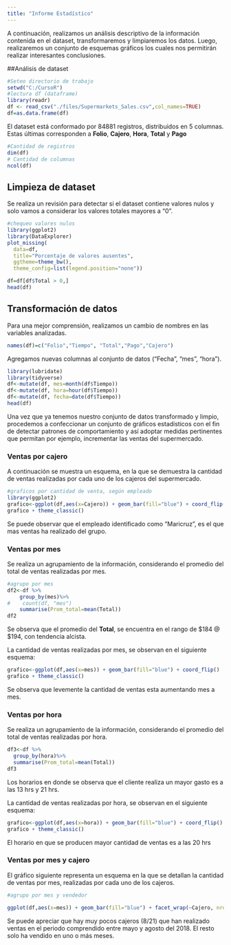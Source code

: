 ```yaml
---
title: "Informe Estadístico"
---
```

A continuación, realizamos un análisis descriptivo de la información contenida en el dataset, transformaremos y limpiaremos los datos. Luego, realizaremos un conjunto de esquemas gráficos los cuales nos permitirán realizar interesantes conclusiones. 

##Análisis de dataset

```r
#Seteo directorio de trabajo
setwd("C:/CursoR")
#lectura df (dataframe)
library(readr)
df <- read_csv("./files/Supermarkets_Sales.csv",col_names=TRUE)
df=as.data.frame(df)
```

El dataset está conformado por 84881 registros, distribuidos en 5 columnas. Estas últimas corresponden a **Folio**, **Cajero**, **Hora**, **Total** y **Pago**

```r
#Cantidad de registros
dim(df)
# Cantidad de columnas
ncol(df)
```

## Limpieza de dataset

Se realiza un revisión para detectar si el dataset contiene valores nulos y solo vamos a considerar los valores totales mayores a "0".

```r
#chequeo valores nulos
library(ggplot2)
library(DataExplorer)
plot_missing(
  data=df,
  title="Porcentaje de valores ausentes",
  ggtheme=theme_bw(),
  theme_config=list(legend.position="none"))

df=df[df$Total > 0,]
head(df)
```

## Transformación de datos

Para una mejor comprensión, realizamos un cambio de nombres en las variables analizadas.

```r
names(df)=c("Folio","Tiempo", "Total","Pago","Cajero")
```

Agregamos nuevas columnas al conjunto de datos ("Fecha", "mes", "hora").

```r
library(lubridate)
library(tidyverse)
df<-mutate(df, mes=month(df$Tiempo))
df<-mutate(df, hora=hour(df$Tiempo))
df<-mutate(df, fecha=date(df$Tiempo))
head(df)
```

Una vez que ya tenemos nuestro conjunto de datos transformado y limpio, procedemos a confeccionar un conjunto de gráficos estadísticos con el fin de detectar patrones de comportamiento y así adoptar medidas pertinentes que permitan por ejemplo, incrementar las ventas del supermercado.

### Ventas por cajero

A continuación se muestra un esquema, en la que se demuestra la cantidad de ventas realizadas por cada uno de los cajeros del supermercado.

```r
#graficos por cantidad de venta, según empleado
library(ggplot2)
grafico<-ggplot(df,aes(x=Cajero)) + geom_bar(fill="blue") + coord_flip()
grafico + theme_classic()
```

Se puede observar que el empleado identificado como "Maricruz", es el que mas ventas ha realizado del grupo.

### Ventas por mes

Se realiza un agrupamiento de la información, considerando el promedio del total de ventas realizadas por mes.

```r

#agrupo por mes
df2<-df %>%
    group_by(mes)%>%
#    count(df, "mes")
    summarise(Prom_total=mean(Total))
df2
```

Se observa que el promedio del **Total**, se encuentra en el rango de $184 @ $194, con tendencia alcista.

La cantidad de ventas realizadas por mes, se observan en el siguiente esquema:

```r
grafico<-ggplot(df,aes(x=mes)) + geom_bar(fill="blue") + coord_flip()
grafico + theme_classic()
```

Se observa que levemente la cantidad de ventas esta aumentando mes a mes.

### Ventas por hora

Se realiza un agrupamiento de la información, considerando el promedio del total de ventas realizadas por hora.

```r
df3<-df %>%
  group_by(hora)%>%
  summarise(Prom_total=mean(Total))
df3
```

Los horarios en donde se observa que el cliente realiza un mayor gasto es a las 13 hrs y 21 hrs.

La cantidad de ventas realizadas por hora, se observan en el siguiente esquema:

```r
grafico<-ggplot(df,aes(x=hora)) + geom_bar(fill="blue") + coord_flip()
grafico + theme_classic()
```

El horario en que se producen mayor cantidad de ventas es a las 20 hrs

### Ventas por mes y cajero

El gráfico siguiente representa un esquema en la que se detallan la cantidad de ventas por mes, realizadas por cada uno de los cajeros. 

```r
#agrupo por mes y vendedor

ggplot(df,aes(x=mes)) + geom_bar(fill="blue") + facet_wrap(~Cajero, nrow=5)

```

Se puede apreciar que hay muy pocos cajeros (8/21) que han realizado ventas en el periodo comprendido entre mayo y agosto del 2018. El resto solo ha vendido en uno o más meses.



